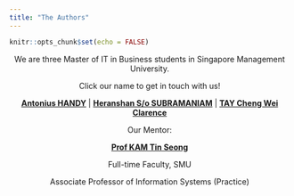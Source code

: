 ```yaml
---
title: "The Authors"
---
```


```r
knitr::opts_chunk$set(echo = FALSE)
```

<center>

We are three Master of IT in Business students in Singapore Management University.

Click our name to get in touch with us!

[**Antonius HANDY**](https://sg.linkedin.com/in/antoniushandy)   |   [**Heranshan S/o SUBRAMANIAM**](https://sg.linkedin.com/in/heranshan)   |   [**TAY Cheng Wei Clarence**](https://sg.linkedin.com/in/clarencetay)


Our Mentor:

[**Prof KAM Tin Seong**](https://faculty.smu.edu.sg/profile/kam-tin-seong-486)

Full-time Faculty, SMU

Associate Professor of Information Systems (Practice)

</center>